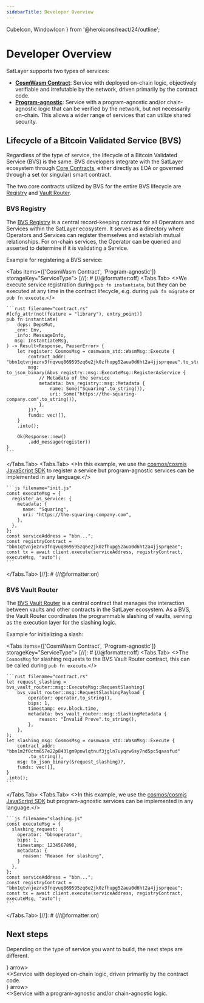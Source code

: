 ```yaml
---
sidebarTitle: Developer Overview
---
```


  CubeIcon, WindowIcon
} from '@heroicons/react/24/outline';

# Developer Overview

SatLayer supports two types of services:

- [**CosmWasm Contract**](/developers/cosmwasm):
Service with deployed on-chain logic,
objectively verifiable and irrefutable by the network,
driven primarily by the contract code.
- [**Program-agnostic**](/developers/program-agnostic):
Service with a program-agnostic and/or chain-agnostic logic
that can be verified by the network,
but not necessarily on-chain.
This allows a wider range of services that can utilize shared security.

## Lifecycle of a Bitcoin Validated Service (BVS)

Regardless of the type of service,
the lifecycle of a Bitcoin Validated Service (BVS) is the same.
BVS developers integrate with the SatLayer ecosystem through [Core Contracts](/contracts),
either directly as EOA or governed through a set (or singular) smart contract.

The two core contracts utilized by BVS for the entire BVS lifecycle
are [Registry](/cosmwasm/contracts/registry) and [Vault Router](/cosmwasm/contracts/vault-router).

### BVS Registry

The [BVS Registry](/cosmwasm/contracts/registry) is a central record-keeping contract for all Operators and Services within the SatLayer ecosystem.
It serves as a directory where Operators and Services can register themselves and establish mutual relationships.
For on-chain services, the Operator can be queried and asserted to determine if it is validating a Service.

Example for registering a BVS service:

<Tabs items={['CosmWasm Contract', 'Program-agnostic']} storageKey="ServiceType">
  [//]: # (//@formatter:off)
  <Tabs.Tab>
    <>We execute service registration during `pub fn instantiate`, but they can be executed at any time in the contract lifecycle, e.g. during `pub fn migrate` or `pub fn execute`.</>

    ```rust filename="contract.rs"
    #[cfg_attr(not(feature = "library"), entry_point)]
    pub fn instantiate(
        deps: DepsMut,
       _env: Env,
       _info: MessageInfo,
       msg: InstantiateMsg,
    ) -> Result<Response, PauserError> {
        let register: CosmosMsg = cosmwasm_std::WasmMsg::Execute {
            contract_addr: "bbn1qtvnjezrv3fnqvuq869595zq6e2jk0zfhupg52aua0d6ht2a4jjsprqeae".to_string(),
            msg: to_json_binary(&bvs_registry::msg::ExecuteMsg::RegisterAsService {
                // Metadata of the service
                metadata: bvs_registry::msg::Metadata {
                    name: Some("Squaring".to_string()),
                    uri: Some("https://the-squaring-company.com".to_string()),
                },
            })?,
            funds: vec![],
        }
        .into();

        Ok(Response::new()
            .add_message(register))
    }
    ```

  </Tabs.Tab>
  <Tabs.Tab>
    <>In this example, we use the [cosmos/cosmjs JavaScript SDK](https://github.com/cosmos/cosmjs) to register a service but program-agnostic services can be implemented in any language.</>

    ```js filename="init.js"
    const executeMsg = {
      register_as_service: {
        metadata: {
          name: "Squaring",
          uri: "https://the-squaring-company.com",
        },
      },
    };
    const serviceAddress = "bbn...";
    const registryContract = "bbn1qtvnjezrv3fnqvuq869595zq6e2jk0zfhupg52aua0d6ht2a4jjsprqeae";
    const tx = await client.execute(serviceAddress, registryContract, executeMsg, "auto");
    ```
  </Tabs.Tab>
  [//]: # (//@formatter:on)
</Tabs>

### BVS Vault Router

The [BVS Vault Router]((/contracts/vault-router)) is a central contract
that manages the interaction between vaults and other contracts in the SatLayer ecosystem.
As a BVS,
the Vault Router coordinates the programmable slashing of vaults,
serving as the execution layer for the slashing logic.

Example for initializing a slash:

<Tabs items={['CosmWasm Contract', 'Program-agnostic']} storageKey="ServiceType">
  [//]: # (//@formatter:off)
  <Tabs.Tab>
    <>The `CosmosMsg` for slashing requests to the BVS Vault Router contract, this can be called during `pub fn execute`.</>

    ```rust filename="contract.rs"
    let request_slashing = bvs_vault_router::msg::ExecuteMsg::RequestSlashing(
        bvs_vault_router::msg::RequestSlashingPayload {
            operator: operator.to_string(),
            bips: 1,
            timestamp: env.block.time,
            metadata: bvs_vault_router::msg::SlashingMetadata {
                reason: "Invalid Prove".to_string(),
            },
        },
    );
    let slashing_msg: CosmosMsg = cosmwasm_std::WasmMsg::Execute {
        contract_addr: "bbn1m2f0ctm657e22p843lgm9pnwlqtnuf3jgln7uyqrw6sy7nd5pc5qaasfud"
            .to_string(),
        msg: to_json_binary(&request_slashing)?,
        funds: vec![],
    }
    .into();
    ```

  </Tabs.Tab>
  <Tabs.Tab>
    <>In this example, we use the [cosmos/cosmjs JavaScript SDK](https://github.com/cosmos/cosmjs) but program-agnostic services can be implemented in any language.</>

    ```js filename="slashing.js"
    const executeMsg = {
      slashing_request: {
        operator: "bbnoperator",
        bips: 1,
        timestamp: 1234567890,
        metadata: {
          reason: "Reason for slashing",
        }
      },
    };
    const serviceAddress = "bbn...";
    const registryContract = "bbn1qtvnjezrv3fnqvuq869595zq6e2jk0zfhupg52aua0d6ht2a4jjsprqeae";
    const tx = await client.execute(serviceAddress, registryContract, executeMsg, "auto");
    ```
  </Tabs.Tab>
  [//]: # (//@formatter:on)
</Tabs>

## Next steps

Depending on the type of service you want to build,
the next steps are different.

<Cards num={2}>
  <Cards.Card
    title="CosmWasm Contract"
    href="/developers/cosmwasm"
    icon={<CubeIcon/>}
    arrow>
    <div className="x:p-4 x:grow x:bg-white x:dark:bg-black x:leading-7">
      <>Service with deployed on-chain logic, driven primarily by the contract code.</>
    </div>
  </Cards.Card>
  <Cards.Card
    title="Program-agnostic"
    href="/developers/program-agnostic"
    icon={<WindowIcon/>}
    arrow>
    <div className="x:p-4 x:grow x:bg-white x:dark:bg-black x:leading-7">
      <>Service with a program-agnostic and/or chain-agnostic logic.</>
    </div>
  </Cards.Card>
</Cards>